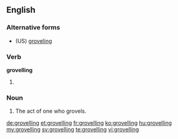 ==English==

===Alternative forms===
* (US) [[groveling]]

===Verb===
'''grovelling'''

# {{context|British|lang=en}} {{present participle of|grovel}}

===Noun===
{{en-noun}}

# The act of one who grovels.

[[de:grovelling]]
[[et:grovelling]]
[[fr:grovelling]]
[[ko:grovelling]]
[[hu:grovelling]]
[[my:grovelling]]
[[sv:grovelling]]
[[te:grovelling]]
[[vi:grovelling]]